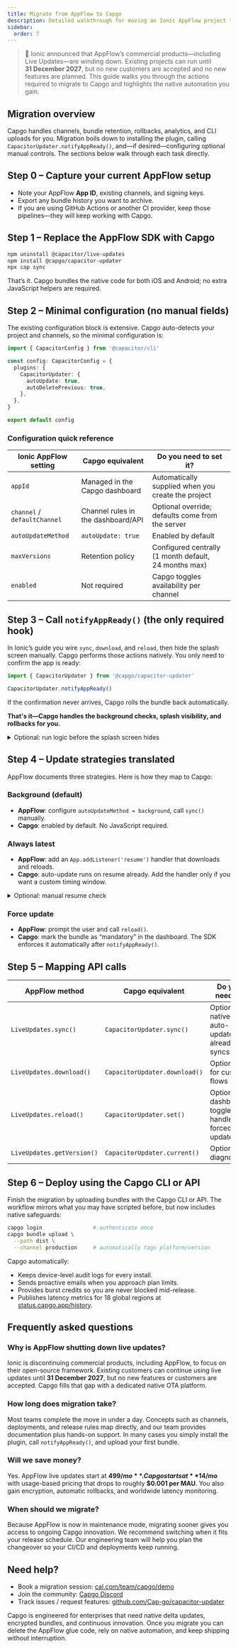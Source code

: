 ```yaml
---
title: Migrate from AppFlow to Capgo
description: Detailed walkthrough for moving an Ionic AppFlow project to Capgo. Each step maps to the standard AppFlow migration tasks so you can compare line by line—and see which ones Capgo already handles for you.
sidebar:
  order: 7
---
```


> 🚦 Ionic announced that AppFlow’s commercial products—including Live Updates—are winding down. Existing projects can run until **31 December 2027**, but no new customers are accepted and no new features are planned. This guide walks you through the actions required to migrate to Capgo and highlights the native automation you gain.

## Migration overview

Capgo handles channels, bundle retention, rollbacks, analytics, and CLI uploads for you. Migration boils down to installing the plugin, calling `CapacitorUpdater.notifyAppReady()`, and—if desired—configuring optional manual controls. The sections below walk through each task directly.

## Step 0 – Capture your current AppFlow setup

- Note your AppFlow **App ID**, existing channels, and signing keys.
- Export any bundle history you want to archive.
- If you are using GitHub Actions or another CI provider, keep those pipelines—they will keep working with Capgo.

## Step 1 – Replace the AppFlow SDK with Capgo

```bash
npm uninstall @capacitor/live-updates
npm install @capgo/capacitor-updater
npx cap sync
```

That’s it. Capgo bundles the native code for both iOS and Android; no extra JavaScript helpers are required.

## Step 2 – Minimal configuration (no manual fields)

The existing configuration block is extensive. Capgo auto-detects your project and channels, so the minimal configuration is:

```ts title="capacitor.config.ts"
import { CapacitorConfig } from '@capacitor/cli'

const config: CapacitorConfig = {
  plugins: {
    CapacitorUpdater: {
      autoUpdate: true,
      autoDeletePrevious: true,
    },
  },
}

export default config
```

### Configuration quick reference

| Ionic AppFlow setting | Capgo equivalent | Do you need to set it? |
| --- | --- | --- |
| `appId` | Managed in the Capgo dashboard | Automatically supplied when you create the project |
| `channel` / `defaultChannel` | Channel rules in the dashboard/API | Optional override; defaults come from the server |
| `autoUpdateMethod` | `autoUpdate: true` | Enabled by default |
| `maxVersions` | Retention policy | Configured centrally (1 month default, 24 months max) |
| `enabled` | Not required | Capgo toggles availability per channel |

## Step 3 – Call `notifyAppReady()` (the only required hook)

In Ionic’s guide you wire `sync`, `download`, and `reload`, then hide the splash screen manually. Capgo performs those actions natively. You only need to confirm the app is ready:

```ts
import { CapacitorUpdater } from '@capgo/capacitor-updater'

CapacitorUpdater.notifyAppReady()
```

If the confirmation never arrives, Capgo rolls the bundle back automatically.

**That's it—Capgo handles the background checks, splash visibility, and rollbacks for you.**

<details>
<summary>Optional: run logic before the splash screen hides</summary>

```ts
import { CapacitorUpdater } from '@capgo/capacitor-updater'
import { SplashScreen } from '@capacitor/splash-screen'

CapacitorUpdater.addListener('appReady', () => {
  // Log diagnostics or run custom code if needed
  SplashScreen.hide()
})

CapacitorUpdater.notifyAppReady()
```

</details>

## Step 4 – Update strategies translated

AppFlow documents three strategies. Here is how they map to Capgo:

### Background (default)
- **AppFlow**: configure `autoUpdateMethod = background`, call `sync()` manually.
- **Capgo**: enabled by default. No JavaScript required.

### Always latest
- **AppFlow**: add an `App.addListener('resume')` handler that downloads and reloads.
- **Capgo**: auto-update runs on resume already. Add the handler only if you want a custom timing window.

<details>
<summary>Optional: manual resume check</summary>

```ts
import { App } from '@capacitor/app'
import { CapacitorUpdater } from '@capgo/capacitor-updater'

App.addListener('resume', async () => {
  const bundle = await CapacitorUpdater.download()
  if (bundle) {
    await CapacitorUpdater.set({ id: bundle.id })
  }
})
```

</details>

### Force update
- **AppFlow**: prompt the user and call `reload()`.
- **Capgo**: mark the bundle as “mandatory” in the dashboard. The SDK enforces it automatically after `notifyAppReady()`.

## Step 5 – Mapping API calls

| AppFlow method | Capgo equivalent | Do you need it? |
| --- | --- | --- |
| `LiveUpdates.sync()` | `CapacitorUpdater.sync()` | Optional; native auto-update already syncs |
| `LiveUpdates.download()` | `CapacitorUpdater.download()` | Optional for custom flows |
| `LiveUpdates.reload()` | `CapacitorUpdater.set()` | Optional; dashboard toggles handle forced updates |
| `LiveUpdates.getVersion()` | `CapacitorUpdater.current()` | Optional diagnostics |

## Step 6 – Deploy using the Capgo CLI or API

Finish the migration by uploading bundles with the Capgo CLI or API. The workflow mirrors what you may have scripted before, but now includes native safeguards:

```bash
capgo login                # authenticate once
capgo bundle upload \
  --path dist \
  --channel production     # automatically tags platform/version
```

Capgo automatically:
- Keeps device-level audit logs for every install.
- Sends proactive emails when you approach plan limits.
- Provides burst credits so you are never blocked mid-release.
- Publishes latency metrics for 18 global regions at [status.capgo.app/history](https://status.capgo.app/history).

## Frequently asked questions

### Why is AppFlow shutting down live updates?
Ionic is discontinuing commercial products, including AppFlow, to focus on their open-source framework. Existing customers can continue using live updates until **31 December 2027**, but no new features or customers are accepted. Capgo fills that gap with a dedicated native OTA platform.

### How long does migration take?
Most teams complete the move in under a day. Concepts such as channels, deployments, and release rules map directly, and our team provides documentation plus hands-on support. In many cases you simply install the plugin, call `notifyAppReady()`, and upload your first bundle.

### Will we save money?
Yes. AppFlow live updates start at **$499/mo**. Capgo starts at **$14/mo** with usage-based pricing that drops to roughly **$0.001 per MAU**. You also gain encryption, automatic rollbacks, and worldwide latency monitoring.

### When should we migrate?
Because AppFlow is now in maintenance mode, migrating sooner gives you access to ongoing Capgo innovation. We recommend switching when it fits your release schedule. Our engineering team will help you plan the changeover so your CI/CD and deployments keep running.

## Need help?

- Book a migration session: [cal.com/team/capgo/demo](https://cal.com/team/capgo/demo)
- Join the community: [Capgo Discord](https://discord.gg/VCXxSVjefW)
- Track issues / request features: [github.com/Cap-go/capacitor-updater](https://github.com/Cap-go/capacitor-updater)

Capgo is engineered for enterprises that need native delta updates, encrypted bundles, and continuous innovation. Once you migrate you can delete the AppFlow glue code, rely on native automation, and keep shipping without interruption.
